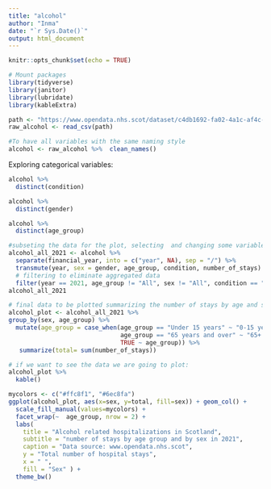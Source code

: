---
title: "alcohol"
author: "Inma"
date: "`r Sys.Date()`"
output: html_document
---

```{r setup, include=FALSE}
knitr::opts_chunk$set(echo = TRUE)
```


```{r}
# Mount packages
library(tidyverse)
library(janitor)
library(lubridate)
library(kableExtra)

```


```{r}
path <- "https://www.opendata.nhs.scot/dataset/c4db1692-fa02-4a1c-af4c-6039c74633ea/resource/29452b1f-a7be-4e93-9e22-dfa120c2df26/download/arhs_agegender_28_02_2023.csv"
raw_alcohol <- read_csv(path)
```


```{r cleaning}
#To have all variables with the same naming style
alcohol <- raw_alcohol %>%  clean_names()
```


Exploring categorical variables:
```{r exploring}
alcohol %>%
  distinct(condition)
```

```{r}
alcohol %>%
  distinct(gender)
```

```{r}
alcohol %>%
  distinct(age_group)
```

```{r wrangling + ploting}

#subseting the data for the plot, selecting  and changing some variable types.
alcohol_all_2021 <- alcohol %>%
  separate(financial_year, into = c("year", NA), sep = "/") %>%
  transmute(year, sex = gender, age_group, condition, number_of_stays) %>%
  # filtering to eliminate aggregated data
  filter(year == 2021, age_group != "All", sex != "All", condition == "All alcohol conditions")
alcohol_all_2021
```


```{r}
# final data to be plotted summarizing the number of stays by age and sex
alcohol_plot <- alcohol_all_2021 %>%
group_by(sex, age_group) %>%
  mutate(age_group = case_when(age_group == "Under 15 years" ~ "0-15 years",
                               age_group == "65 years and over" ~ "65+ years",
                               TRUE ~ age_group)) %>%
   summarize(total= sum(number_of_stays))

# if we want to see the data we are going to plot:
alcohol_plot %>%
  kable()

```


```{r}

mycolors <- c("#ffc8f1", "#6ec8fa")
ggplot(alcohol_plot, aes(x=sex, y=total, fill=sex)) + geom_col() +
  scale_fill_manual(values=mycolors) +
  facet_wrap(~  age_group, nrow = 2) +
  labs(
    title = "Alcohol related hospitalizations in Scotland",
    subtitle = "number of stays by age group and by sex in 2021",
    caption = "Data source: www.opendata.nhs.scot",
    y = "Total number of hospital stays",
    x = " ",
    fill = "Sex" ) +
  theme_bw()

```

